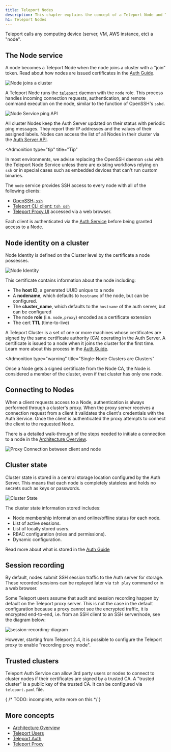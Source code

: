 ```yaml
---
title: Teleport Nodes
description: This chapter explains the concept of a Teleport Node and Teleport manages SSH and Kubernetes nodes.
h1: Teleport Nodes
---
```


Teleport calls any computing device (server, VM, AWS instance, etc) a "node".

## The Node service

A node becomes a Teleport Node when the node joins a cluster with a
"join" token. Read about how nodes are issued certificates in the
[Auth Guide](authentication.mdx#issuing-node-certificates).

![Node joins a cluster](../../img/node_join.svg)

A Teleport Node runs the [`teleport`](../cli-docs.mdx#teleport) daemon with the
`node` role. This process handles incoming connection requests, authentication,
and remote command execution on the node, similar to the function of OpenSSH's
`sshd`.

![Node Service ping API](../../img/node_service_api.svg)

All cluster Nodes keep the Auth Server updated on their status with periodic
ping messages. They report their IP addresses and the values of their assigned
labels. Nodes can access the list of all Nodes in their cluster via the
[Auth Server API](authentication.mdx#auth-api).

<Admonition
  type="tip"
  title="Tip"
>
  In most environments, we advise replacing the OpenSSH daemon `sshd`
  with the Teleport Node Service unless there are existing workflows relying
  on `ssh` or in special cases such as embedded devices that can't run
  custom binaries.
</Admonition>

The `node` service provides SSH access to every node with all of the following clients:

- [OpenSSH: `ssh`](../admin-guide.mdx#using-teleport-with-openssh)
- [Teleport CLI client: `tsh ssh`](../cli-docs.mdx#tsh-ssh)
- [Teleport Proxy UI](proxy.mdx#web-to-ssh-proxy) accessed via a web browser.

Each client is authenticated via the [Auth Service](authentication.mdx#authentication-in-teleport) before being granted access to a Node.

## Node identity on a cluster

Node Identity is defined on the Cluster level by the certificate a node possesses.

![Node Identity](../../img/node_identity.svg)

This certificate contains information about the node including:

- The **host ID**, a generated UUID unique to a node
- A **nodename**, which defaults to `hostname` of the node, but can be configured.
- The **cluster_name**, which defaults to the `hostname` of the auth server, but can be configured
- The node **role** (i.e. `node,proxy`) encoded as a certificate extension
- The cert **TTL** (time-to-live)

A Teleport Cluster is a set of one or more machines whose certificates are signed
by the same certificate authority (CA) operating in the Auth Server. A
certificate is issued to a node when it joins the cluster for the first time.
Learn more about this process in the [Auth
Guide](authentication.mdx#authentication-in-teleport).

<Admonition
  type="warning"
  title="Single-Node Clusters are Clusters"
>
  Once a Node gets a signed certificate from the Node CA, the Node is considered a member of the cluster, even if that cluster has only one node.
</Admonition>

## Connecting to Nodes

When a client requests access to a Node, authentication is always performed
through a cluster's proxy. When the proxy server receives a connection request
from a client it validates the client's credentials with the Auth Service. Once
the client is authenticated the proxy attempts to connect the client to the
requested Node.

There is a detailed walk-through of the steps needed to initiate a connection to
a node in the [Architecture Overview](overview.mdx).

![Proxy Connection between client and node](../../img/proxy_client_connect.svg)

## Cluster state

Cluster state is stored in a central storage location configured by the Auth
Server. This means that each node is completely stateless and holds no secrets
such as keys or passwords.

![Cluster State](../../img/cluster_state.svg)

The cluster state information stored includes:

- Node membership information and online/offline status for each node.
- List of active sessions.
- List of locally stored users.
- RBAC configuration (roles and permissions).
- Dynamic configuration.

Read more about what is stored in the [Auth Guide](authentication.mdx#auth-state)

## Session recording

By default, nodes submit SSH session traffic to the Auth server
for storage. These recorded sessions can be replayed later via `tsh play`
command or in a web browser.

Some Teleport users assume that audit and session recording happen by default
on the Teleport proxy server. This is not the case in the default configuration
because a proxy cannot see the encrypted traffic, it is encrypted end-to-end,
i.e. from an SSH client to an SSH server/node, see the diagram below:

![session-recording-diagram](../../img/session-recording.svg)

However, starting from Teleport 2.4, it is possible to configure the
Teleport proxy to enable "recording proxy mode".

## Trusted clusters

Teleport Auth Service can allow 3rd party users or nodes to connect to cluster
nodes if their certificates are signed by a trusted CA. A "trusted cluster" is
a public key of the trusted CA. It can be configured via `teleport.yaml` file.

{
  /* TODO: incomplete, write more on this */
}

## More concepts

- [Architecture Overview](overview.mdx)
- [Teleport Users](users.mdx)
- [Teleport Auth](authentication.mdx)
- [Teleport Proxy](proxy.mdx)
